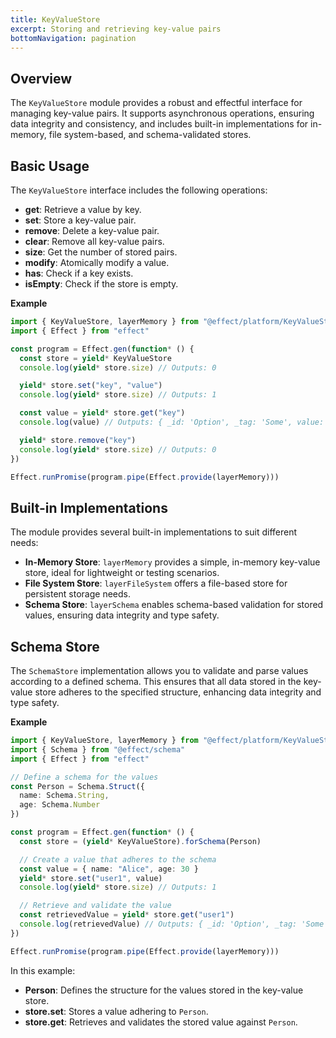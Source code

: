 ```yaml
---
title: KeyValueStore
excerpt: Storing and retrieving key-value pairs
bottomNavigation: pagination
---
```


## Overview

The `KeyValueStore` module provides a robust and effectful interface for managing key-value pairs. It supports asynchronous operations, ensuring data integrity and consistency, and includes built-in implementations for in-memory, file system-based, and schema-validated stores.

## Basic Usage

The `KeyValueStore` interface includes the following operations:

- **get**: Retrieve a value by key.
- **set**: Store a key-value pair.
- **remove**: Delete a key-value pair.
- **clear**: Remove all key-value pairs.
- **size**: Get the number of stored pairs.
- **modify**: Atomically modify a value.
- **has**: Check if a key exists.
- **isEmpty**: Check if the store is empty.

**Example**

```ts
import { KeyValueStore, layerMemory } from "@effect/platform/KeyValueStore"
import { Effect } from "effect"

const program = Effect.gen(function* () {
  const store = yield* KeyValueStore
  console.log(yield* store.size) // Outputs: 0

  yield* store.set("key", "value")
  console.log(yield* store.size) // Outputs: 1

  const value = yield* store.get("key")
  console.log(value) // Outputs: { _id: 'Option', _tag: 'Some', value: 'value' }

  yield* store.remove("key")
  console.log(yield* store.size) // Outputs: 0
})

Effect.runPromise(program.pipe(Effect.provide(layerMemory)))
```

## Built-in Implementations

The module provides several built-in implementations to suit different needs:

- **In-Memory Store**: `layerMemory` provides a simple, in-memory key-value store, ideal for lightweight or testing scenarios.
- **File System Store**: `layerFileSystem` offers a file-based store for persistent storage needs.
- **Schema Store**: `layerSchema` enables schema-based validation for stored values, ensuring data integrity and type safety.

## Schema Store

The `SchemaStore` implementation allows you to validate and parse values according to a defined schema. This ensures that all data stored in the key-value store adheres to the specified structure, enhancing data integrity and type safety.

**Example**

```ts
import { KeyValueStore, layerMemory } from "@effect/platform/KeyValueStore"
import { Schema } from "@effect/schema"
import { Effect } from "effect"

// Define a schema for the values
const Person = Schema.Struct({
  name: Schema.String,
  age: Schema.Number
})

const program = Effect.gen(function* () {
  const store = (yield* KeyValueStore).forSchema(Person)

  // Create a value that adheres to the schema
  const value = { name: "Alice", age: 30 }
  yield* store.set("user1", value)
  console.log(yield* store.size) // Outputs: 1

  // Retrieve and validate the value
  const retrievedValue = yield* store.get("user1")
  console.log(retrievedValue) // Outputs: { _id: 'Option', _tag: 'Some', value: { name: 'Alice', age: 30 } }
})

Effect.runPromise(program.pipe(Effect.provide(layerMemory)))
```

In this example:

- **Person**: Defines the structure for the values stored in the key-value store.
- **store.set**: Stores a value adhering to `Person`.
- **store.get**: Retrieves and validates the stored value against `Person`.
